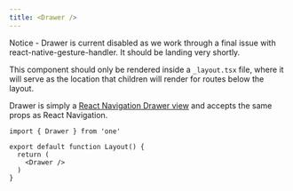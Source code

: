 ```yaml
---
title: <Drawer />
---
```


<Notice>
  Notice - Drawer is current disabled as we work through a final issue with react-native-gesture-handler. It should be landing very shortly.
</Notice>

This component should only be rendered inside a `_layout.tsx` file, where it will serve as the location that children will render for routes below the layout.

Drawer is simply a [React Navigation Drawer view](https://reactnavigation.org/docs/drawer-navigator) and accepts the same props as React Navigation.

```tsx
import { Drawer } from 'one'

export default function Layout() {
  return (
    <Drawer />
  )
}
```
